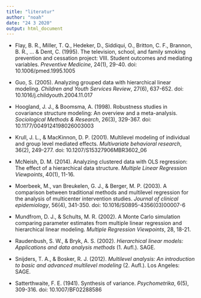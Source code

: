 ```yaml
---
title: "literatur"
author: "noah"
date: "24 3 2020"
output: html_document
---
```







* Flay, B. R., Miller, T. Q., Hedeker, D., Siddiqui, O., Britton, C. F., Brannon, B. R., ... & Dent, C. (1995). The television, school, and family smoking prevention and cessation project: VIII. Student outcomes and mediating variables. *Preventive Medicine*, 24(1), 29-40. doi: 10.1006/pmed.1995.1005

* Guo, S. (2005). Analyzing grouped data with hierarchical linear modeling. *Children and Youth Services Review*, 27(6), 637-652. doi: 10.1016/j.childyouth.2004.11.017 

* Hoogland, J. J., & Boomsma, A. (1998). Robustness studies in covariance structure modeling: An overview and a meta-analysis. *Sociological Methods & Research*, 26(3), 329-367. doi: 10.1177/0049124198026003003

* Krull, J. L., & MacKinnon, D. P. (2001). Multilevel modeling of individual and group level mediated effects. *Multivariate behavioral research*, 36(2), 249-277. doi: 10.1207/S15327906MBR3602_06

* McNeish, D. M. (2014). Analyzing clustered data with OLS regression: The effect of a hierarchical data structure. *Multiple Linear Regression Viewpoints*, 40(1), 11-16.

* Moerbeek, M., van Breukelen, G. J., & Berger, M. P. (2003). A comparison between traditional methods and multilevel regression for the analysis of multicenter intervention studies. *Journal of clinical epidemiology*, 56(4), 341-350. doi: 10.1016/S0895-4356(03)00007-6

* Mundfrom, D. J., & Schults, M. R. (2002). A Monte Carlo simulation comparing parameter estimates from multiple linear regression and hierarchical linear modeling. *Multiple Regression Viewpoints*, 28, 18-21.

* Raudenbush, S. W., & Bryk, A. S. (2002). *Hierarchical linear models: Applications and data analysis methods* (1. Aufl.). SAGE.

* Snijders, T. A., & Bosker, R. J. (2012). *Multilevel analysis: An introduction to basic and advanced multilevel modeling* (2. Aufl.). Los Angeles: SAGE.

* Satterthwaite, F. E. (1941). Synthesis of variance. *Psychometrika*, 6(5), 309-316. doi: 10.1007/BF02288586